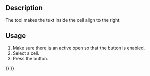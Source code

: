 <languages/>

{{Docnav
|[[Spreadsheet_AlignCenter|Align Center]]
|[[Spreadsheet_AlignTop|Align Top]]
|[[Spreadsheet_Workbench|Spreadsheet]]
|IconL=Spreadsheet_AlignCenter.svg
|IconR=Spreadsheet_AlignTop.svg
|IconC=Workbench_Spreadsheet.svg
}}

{{GuiCommand
|Name=Spreadsheet AlignRight
|MenuLocation=Spreadsheet → Alignment → Align right
|Workbenches=[[Spreadsheet_Workbench|Spreadsheet]]
|Version=0.17
}}

==Description==

The {{Button|[[File:Spreadsheet_AlignRight.svg|16px]] [[Spreadsheet_AlignRight|Spreadsheet AlignRight]]}} tool makes the text inside the cell align to the right.

==Usage==

# Make sure there is an active {{Button|[[File:Spreadsheet_CreateSheet.svg|16px]] [[Spreadsheet_CreateSheet|Spreadsheet]]}} open so that the button is enabled.
# Select a cell.
# Press the {{Button|[[File:Spreadsheet_AlignRight.svg|16px]] [[Spreadsheet_AlignRight|Spreadsheet AlignRight]]}} button.


{{Docnav
|[[Spreadsheet_AlignCenter|Align Center]]
|[[Spreadsheet_AlignTop|Align Top]]
|[[Spreadsheet_Workbench|Spreadsheet]]
|IconL=Spreadsheet_AlignCenter.svg
|IconR=Spreadsheet_AlignTop.svg
|IconC=Workbench_Spreadsheet.svg
}}

{{Spreadsheet_Tools_navi{{#translation:}}}}
{{Userdocnavi{{#translation:}}}}